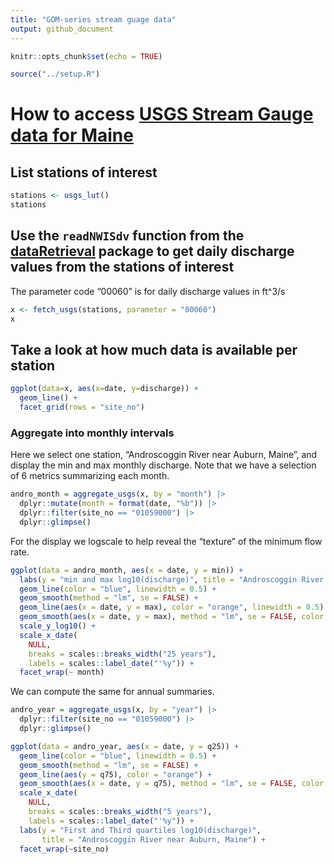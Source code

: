 ```yaml
---
title: "GOM-series stream guage data"
output: github_document
---
```


```r
knitr::opts_chunk$set(echo = TRUE)
```

```r
source("../setup.R")
```

# How to access [USGS Stream Gauge data for Maine](https://waterdata.usgs.gov/me/nwis/rt) 

## List stations of interest

```r
stations <- usgs_lut()
stations
```


## Use the `readNWISdv` function from the [dataRetrieval]() package to get daily discharge values from the stations of interest

The parameter code "00060" is for daily discharge values in ft^3/s

```r
x <- fetch_usgs(stations, parameter = "00060")
x
```


## Take a look at how much data is available per station

```r
ggplot(data=x, aes(x=date, y=discharge)) +
  geom_line() +
  facet_grid(rows = "site_no")
```

### Aggregate into monthly intervals


Here we select one station, "Androscoggin River near Auburn, Maine", and display the min and max monthly discharge.  Note that we have a selection of 6 metrics summarizing each month.

```r
andro_month = aggregate_usgs(x, by = "month") |>
  dplyr::mutate(month = format(date, "%b")) |>
  dplyr::filter(site_no == "01059000") |>
  dplyr::glimpse()
```

For the display we logscale to help reveal the "texture" of the minimum flow rate.

```r
ggplot(data = andro_month, aes(x = date, y = min)) +
  labs(y = "min and max log10(discharge)", title = "Androscoggin River near Auburn, Maine") + 
  geom_line(color = "blue", linewidth = 0.5) + 
  geom_smooth(method = "lm", se = FALSE) +
  geom_line(aes(x = date, y = max), color = "orange", linewidth = 0.5) + 
  geom_smooth(aes(x = date, y = max), method = "lm", se = FALSE, color = "orange") +
  scale_y_log10() + 
  scale_x_date(
    NULL,
    breaks = scales::breaks_width("25 years"),
    labels = scales::label_date("'%y")) + 
  facet_wrap(~ month)
```

We can compute the same for annual summaries.

```r
andro_year = aggregate_usgs(x, by = "year") |>
  dplyr::filter(site_no == "01059000") |>
  dplyr::glimpse()
```

```r
ggplot(data = andro_year, aes(x = date, y = q25)) + 
  geom_line(color = "blue", linewidth = 0.5) + 
  geom_smooth(method = "lm", se = FALSE) +
  geom_line(aes(y = q75), color = "orange") +
  geom_smooth(aes(x = date, y = q75), method = "lm", se = FALSE, color = "orange") +
  scale_x_date(
    NULL,
    breaks = scales::breaks_width("5 years"),
    labels = scales::label_date("'%y")) + 
  labs(y = "First and Third quartiles log10(discharge)",
       title = "Androscoggin River near Auburn, Maine") + 
  facet_wrap(~site_no)
```
